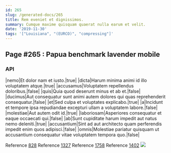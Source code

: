 ```yaml
---
id: 265
slug: /generated-docs/265
title: Rem eveniet et dignissimos.
summary: Cumque maxime quisquam quaerat nulla earum et velit.
date: '2019-11-30'
tags: '["Louisiana", "(EURCO)", "compressing"]'
---
```


## Page #265 : Papua benchmark lavender mobile
### API

|nemo|Et dolor nam et iusto.|true|
|dicta|Harum minima animi id illo voluptatem atque.|true|
|accusamus|Voluptatem repellendus doloribus.|false|
|quis|Quia quod deserunt minus et ab et.|false|
|ducimus|Aut consequatur sunt animi autem dolores qui quas reprehenderit consequatur.|false|
|et|Sed culpa et voluptates explicabo.|true|
|a|Incidunt et tempore ipsa repudiandae excepturi ullam a voluptatem labore.|false|
|molestiae|Aut autem odit id.|true|
|laboriosam|Asperiores consequatur et eaque occaecati qui.|false|
|ab|Sunt cupiditate harum impedit aut natus nemo deleniti.|true|
|accusantium|Sint ad aut architecto quam perferendis impedit enim quos adipisci.|false|
|omnis|Molestiae pariatur quisquam ut accusantium consequatur vitae voluptatem tempora quo.|false|

Reference [828](/generated-docs/828)
Reference [1327](/generated-docs/1327)
Reference [1758](/generated-docs/1758)
Reference [1402](/generated-docs/1402)
![](/assets/cats-0.jpg)


